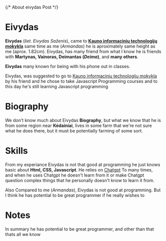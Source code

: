 {/* About eivydas Post */}

# Eivydas

**Eivydas** (_liet. Eivydas Saženis_), came to **[Kauno informacinių technologijų mokykla](https://kitm.lt/)** same time as me (_Armandas_) he is aproximately same height as me (aprox. 1.82cm).
Eivydas, has many friend from what I know he is friends with **Martynas, Vainoras, Deimantas (_Deima_)**, and **many others**.

**Eivydas** many known for being with his phone out in classes.

Eivydas, was suggested to go to [Kauno informacinių technologijų mokykla](https://kitm.lt/) by his friend and he chose to take Javascript Programming courses
and to this day he's still learning Javascript programming

# Biography

We don't know much about Eivydas **Biography**, but what we know that he is from some region near **Kėdainiai**, lives in some farm that we're not sure what he does there, but it must be potentially farming of some sort.

# Skills

From my experiance Eivydas is not that good at programming he just knows basic about **Html, CSS, Javascript**. He relies on [Chatgpt](https://chatgpt.com/)
To many times, and when he uses Chatgpt he doesn't learn from it or make Chatgpt question complex things that he personally doesn't know
to learn it from.

Also Compared to me (_Armandas_), Eivydas is not good at programming.
But I think he has potential to be great programmer if he really wishes to

# Notes

In summary he has potential to be great programmer, and other than that thats all we know
